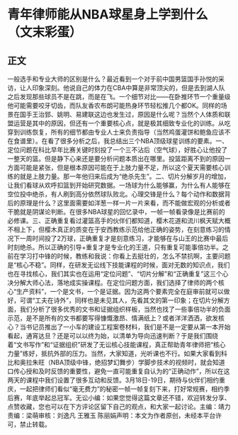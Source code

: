 # 青年律师能从NBA球星身上学到什么（文末彩蛋）
## 正文
一般选手和专业大师的区别是什么？最近看到一个对于前中国男篮国手孙悦的采访，让人印象深刻。他说自己的体力在CBA中算是非常顶尖的，但是去到湖人队之后发现那些球员不是在跳，而是在飞。一个细节对比——在卧推环节一个重量级他可能需要咬牙切齿，而队友香农布朗可能热身环节轻松推几个都OK。同样的场景在国手王治郅、姚明、易建联这边也发生过，原因是什么呢？当然个人体质和联盟运营是其中的原因，但还有一个重要核心点，就是极其细致专业化的训练。从吃穿到训练恢复，所有的细节都由专业人士来负责指导（当然鸡蛋灌饼和鲍鱼应该不在食谱里）。在看了很多分析之后，我总结出三个NBA顶级球星训练的要素。一、定位问题在科比早年比赛关键时刻投了一个三不沾后（空气球），好胜心让他投了一整天的篮。但是静下心来还是要分析问题本质出在哪里。投篮距离不到的原因一方面可能是紧张，但是根本原因可能在于上肢力量不足，所以这个夏天需要核心训练的就是上肢力量。那一年他归来后成为“绝杀先生”。二、切片分解岁月的增加，让我们看球从欢呼扣篮到开始研究数据。一场球为什么能够赢，为什么有人能够在空位投中绝杀，有人刷到高分依然球队败北。心理交锋是什么？每个动作和数据背后的原理是什么？这里面需要如洋葱一样一片一片来看，而不能做宏观的分析或者干脆就是阴谋论判断。在很多NBA球星的回忆录中，一帧一帧看录像是比赛前的必修课。三、正确重复看过灌篮高手的伙伴们都知道，樱木花道和流川枫天赋大概不相上下，但樱木真正的质变在于安西教练示范给他正确的姿势，在刻意练习的情况下一周时间投了2万球，正确重复才是刻意练习，才能够在与山王的比赛中最后时刻绝杀。所以正确的引导+重复才是专业化的王道，只有重复可能事倍功半。之前在学习打中锋的时候，教练和我说：你看上去挺壮的，怎么不禁抗啊，主要问题是“核心不稳”。同样，在研发无讼线下技能课程的时候，面对无数的知识点，我们也在寻找核心，我们其实也在运用“定位问题”、“切片分解”和“正确重复”这三个心决分解大师心法，落地成实操课程。在定位问题方面，我们选择了律师的两个核心“生产资料”，一个是文书，一个是证据。因为这两个要素完全在庭审前就可以做好，可谓“工夫在诗外”，同样也是未见其人，先看其文的第一印象；在切片分解方面，我们分析了很多优秀的文书和证据组织样板，当然也找了一些事倍功半的负面示范，是不是所有的文书都要写得慷慨激昂、情满纸上？或者洋洋洒洒，欲发核心？当书记员推出了一小车的建设工程案卷材料，我们是不是一定要从第一本开始看起，通宵达旦？还是可以以终为始，以清单为导向迅速判断？于是我们围绕着“文书写作”和“证据组织”研发了无讼核心技能课程，真正帮助青年律师把“核心力量”练好，抵抗外部的压力。当然，大家知道，光听课也不行。如果大家看到科比和奥拉朱旺（NBA顶级中锋，绝招梦幻舞步）学脚步技术的视频时，就会知道口传心授和及时反馈的重要性，避免一直可能重复自认为的“正确动作”，所以在这两天的课程中我们设置了很多互动和反馈。3月18日-19日，期待与伙伴们相约重庆，一起把律师们看似“毫无费力”的秘密一帧一帧复刻下来，打好常规赛，相约季后赛，年底举起总冠军。无讼小编：如果您觉得这篇文章还不错，欢迎转发分享、点赞收藏，您也可以在下方评论区留下自己的观点，和大家一起讨论。主编：靖力责编：梁萌审核：刘逸凡 王雅玉 陈丽娟声明：本文为作者原创，未经本平台许可，禁止转载。
